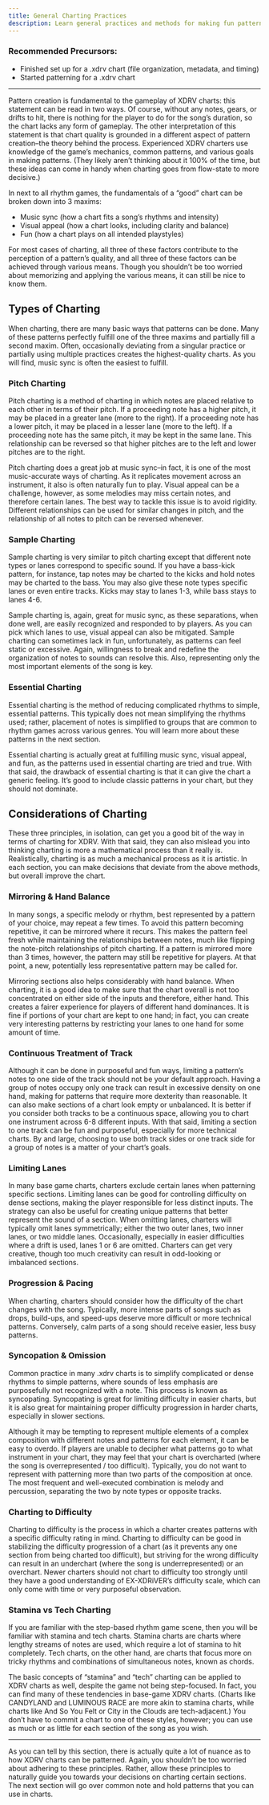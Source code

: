 ```yaml
---
title: General Charting Practices
description: Learn general practices and methods for making fun patterns.
---
```


### Recommended Precursors:

- Finished set up for a .xdrv chart (file organization, metadata, and timing)
- Started patterning for a .xdrv chart

---

Pattern creation is fundamental to the gameplay of XDRV charts: this statement can be read in two ways. Of course, without any notes, gears, or drifts to hit, there is nothing for the player to do for the song’s duration, so the chart lacks any form of gameplay. The other interpretation of this statement is that chart quality is grounded in a different aspect of pattern creation–the theory behind the process. Experienced XDRV charters use knowledge of the game’s mechanics, common patterns, and various goals in making patterns. (They likely aren’t thinking about it 100% of the time, but these ideas can come in handy when charting goes from flow-state to more decisive.)

In next to all rhythm games, the fundamentals of a “good” chart can be broken down into 3 maxims: 

- Music sync (how a chart fits a song’s rhythms and intensity)
- Visual appeal (how a chart looks, including clarity and balance)
- Fun (how a chart plays on all intended playstyles)

For most cases of charting, all three of these factors contribute to the perception of a pattern’s quality, and all three of these factors can be achieved through various means. Though you shouldn’t be too worried about memorizing and applying the various means, it can still be nice to know them.

## Types of Charting

When charting, there are many basic ways that patterns can be done. Many of these patterns perfectly fulfill one of the three maxims and partially fill a second maxim. Often, occasionally deviating from a singular practice or partially using multiple practices creates the highest-quality charts. As you will find, music sync is often the easiest to fulfill.

### Pitch Charting

Pitch charting is a method of charting in which notes are placed relative to each other in terms of their pitch. If a proceeding note has a higher pitch, it may be placed in a greater lane (more to the right). If a proceeding note has a lower pitch, it may be placed in a lesser lane (more to the left). If a proceeding note has the same pitch, it may be kept in the same lane. This relationship can be reversed so that higher pitches are to the left and lower pitches are to the right.

Pitch charting does a great job at music sync–in fact, it is one of the most music-accurate ways of charting. As it replicates movement across an instrument, it also is often naturally fun to play. Visual appeal can be a challenge, however, as some melodies may miss certain notes, and therefore certain lanes. The best way to tackle this issue is to avoid rigidity. Different relationships can be used for similar changes in pitch, and the relationship of all notes to pitch can be reversed whenever.

### Sample Charting

Sample charting is very similar to pitch charting except that different note types or lanes correspond to specific sound. If you have a bass-kick pattern, for instance, tap notes may be charted to the kicks and hold notes may be charted to the bass. You may also give these note types specific lanes or even entire tracks. Kicks may stay to lanes 1-3, while bass stays to lanes 4-6.

Sample charting is, again, great for music sync, as these separations, when done well, are easily recognized and responded to by players. As you can pick which lanes to use, visual appeal can also be mitigated. Sample charting can sometimes lack in fun, unfortunately, as patterns can feel static or excessive. Again, willingness to break and redefine the organization of notes to sounds can resolve this. Also, representing only the most important elements of the song is key. 

### Essential Charting

Essential charting is the method of reducing complicated rhythms to simple, essential patterns. This typically does not mean simplifying the rhythms used; rather, placement of notes is simplified to groups that are common to rhythm games across various genres. You will learn more about these patterns in the next section.

Essential charting is actually great at fulfilling music sync, visual appeal, and fun, as the patterns used in essential charting are tried and true. With that said, the drawback of essential charting is that it can give the chart a generic feeling. It’s good to include classic patterns in your chart, but they should not dominate.

## Considerations of Charting

These three principles, in isolation, can get you a good bit of the way in terms of charting for XDRV. With that said, they can also mislead you into thinking charting is more a mathematical process than it really is. Realistically, charting is as much a mechanical process as it is artistic. In each section, you can make decisions that deviate from the above methods, but overall improve the chart.

### Mirroring & Hand Balance

In many songs, a specific melody or rhythm, best represented by a pattern of your choice, may repeat a few times. To avoid this pattern becoming repetitive, it can be mirrored where it recurs. This makes the pattern feel fresh while maintaining the relationships between notes, much like flipping the note-pitch relationships of pitch charting. If a pattern is mirrored more than 3 times, however, the pattern may still be repetitive for players. At that point, a new, potentially less representative pattern may be called for.

Mirroring sections also helps considerably with hand balance. When charting, it is a good idea to make sure that the chart overall is not too concentrated on either side of the inputs and therefore, either hand. This creates a fairer experience for players of different hand dominances. It is fine if portions of your chart are kept to one hand; in fact, you can create very interesting patterns by restricting your lanes to one hand for some amount of time.

### Continuous Treatment of Track

Although it can be done in purposeful and fun ways, limiting a pattern’s notes to one side of the track should not be your default approach. Having a group of notes occupy only one track can result in excessive density on one hand, making for patterns that require more dexterity than reasonable. It can also make sections of a chart look empty or unbalanced. It is better if you consider both tracks to be a continuous space, allowing you to chart one instrument across 6-8 different inputs. With that said, limiting a section to one track can be fun and purposeful, especially for more technical charts. By and large, choosing to use both track sides or one track side for a group of notes is a matter of your chart’s goals.

### Limiting Lanes

In many base game charts, charters exclude certain lanes when patterning specific sections. Limiting lanes can be good for controlling difficulty on dense sections, making the player responsible for less distinct inputs. The strategy can also be useful for creating unique patterns that better represent the sound of a section. When omitting lanes, charters will typically omit lanes symmetrically; either the two outer lanes, two inner lanes, or two middle lanes. Occasionally, especially in easier difficulties where a drift is used, lanes 1 or 6 are omitted. Charters can get very creative, though too much creativity can result in odd-looking or imbalanced sections.

### Progression & Pacing

When charting, charters should consider how the difficulty of the chart changes with the song. Typically, more intense parts of songs such as drops, build-ups, and speed-ups deserve more difficult or more technical patterns. Conversely, calm parts of a song should receive easier, less busy patterns.

### Syncopation & Omission

Common practice in many .xdrv charts is to simplify complicated or dense rhythms to simple patterns, where sounds of less emphasis are purposefully not recognized with a note. This process is known as syncopating. Syncopating is great for limiting difficulty in easier charts, but it is also great for maintaining proper difficulty progression in harder charts, especially in slower sections.

Although it may be tempting to represent multiple elements of a complex composition with different notes and patterns for each element, it can be easy to overdo. If players are unable to decipher what patterns go to what instrument in your chart, they may feel that your chart is overcharted (where the song is overrepresented / too difficult). Typically, you do not want to represent with patterning more than two parts of the composition at once. The most frequent and well-executed combination is melody and percussion, separating the two by note types or opposite tracks.

### Charting to Difficulty

Charting to difficulty is the process in which a charter creates patterns with a specific difficulty rating in mind. Charting to difficulty can be good in stabilizing the difficulty progression of a chart (as it prevents any one section from being charted too difficult), but striving for the wrong difficulty can result in an underchart (where the song is underrepresented) or an overchart. Newer charters should not chart to difficulty too strongly until they have a good understanding of EX-XDRiVER’s difficulty scale, which can only come with time or very purposeful observation.

### Stamina vs Tech Charting

If you are familiar with the step-based rhythm game scene, then you will be familiar with stamina and tech charts. Stamina charts are charts where lengthy streams of notes are used, which require a lot of stamina to hit completely. Tech charts, on the other hand, are charts that focus more on tricky rhythms and combinations of simultaneous notes, known as chords.

The basic concepts of “stamina” and “tech” charting can be applied to XDRV charts as well, despite the game not being step-focused. In fact, you can find many of these tendencies in base-game XDRV charts. (Charts like CANDYLAND and LUMINOUS RACE are more akin to stamina charts, while charts like And So You Felt or City in the Clouds are tech-adjacent.) You don’t have to commit a chart to one of these styles, however; you can use as much or as little for each section of the song as you wish.

---

As you can tell by this section, there is actually quite a lot of nuance as to how XDRV charts can be patterned. Again, you shouldn’t be too worried about adhering to these principles. Rather, allow these principles to naturally guide you towards your decisions on charting certain sections. The next section will go over common note and hold patterns that you can use in charts.
